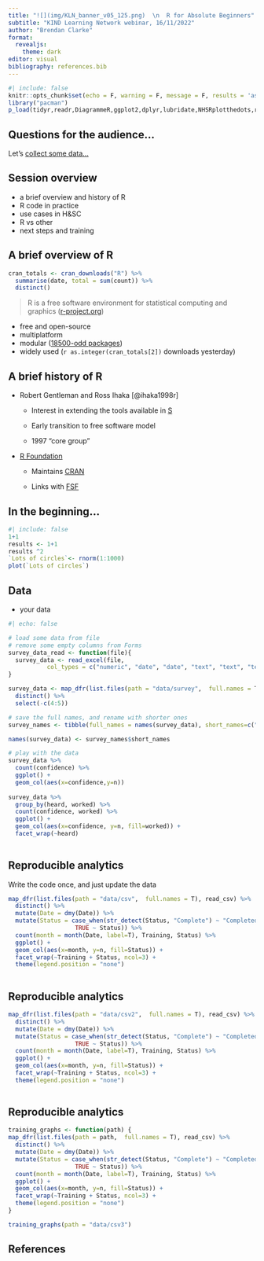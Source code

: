 ---
title: "![](img/KLN_banner_v05_125.png)  \n  R for Absolute Beginners"
subtitle: "KIND Learning Network webinar, 16/11/2022"
author: "Brendan Clarke"
format: 
  revealjs:
    theme: dark
editor: visual
bibliography: references.bib
---

```{r}
#| include: false
knitr::opts_chunk$set(echo = F, warning = F, message = F, results = 'asis')
library("pacman")
p_load(tidyr,readr,DiagrammeR,ggplot2,dplyr,lubridate,NHSRplotthedots,readxl ,stringr,NHSRdatasets, purrr, rlang,glue,tmap,cranlogs)
```

## Questions for the audience...

Let's [collect some data...](https://forms.office.com/r/5N4JQ3RKY0)

```{=html}
<style>
.container{
  display: flex;
}
.col {
  flex: 1;
}
</style>
```
<!-- ::: container -->

<!-- ::: col -->

<!-- Some simple questions that we can use for analysis -->

<!-- ::: -->

<!-- ::: col -->

<!-- ![](img/potato.png){fig-align="center" width="300"}(https://freesvg.org/bakedpotato) -->

<!-- ::: -->

<!-- ::: -->

<!-- ## multislide -->

<!-- ::: container -->

<!-- ::: col -->

<!-- Column 1 -->

<!-- ::: -->

<!-- ::: col -->

<!-- Column 2 -->

<!-- ::: -->

<!-- ::: -->

## Session overview

-   a brief overview and history of R
-   R code in practice
-   use cases in H&SC
-   R vs other
-   next steps and training

## A brief overview of R

```{r}
cran_totals <- cran_downloads("R") %>%
  summarise(date, total = sum(count)) %>%
  distinct()
```

> R is a free software environment for statistical computing and graphics ([r-project.org](https://www.r-project.org/about.html))

-   free and open-source
-   multiplatform
-   modular ([18500-odd packages](https://cran.r-project.org/web/packages/))
-   widely used (`r as.integer(cran_totals[2])` downloads yesterday)

## A brief history of R

-   Robert Gentleman and Ross Ihaka [@ihaka1998r]
    -   Interest in extending the tools available in [S](https://en.wikipedia.org/wiki/S_(programming_language))

    -   Early transition to free software model

    -   1997 "core group"
-   [R Foundation](https://www.r-project.org/foundation/)
    -   Maintains [CRAN](https://cran.r-project.org/mirrors.html)

    -   Links with [FSF](https://www.fsf.org/)

## In the beginning...

```{r}
#| include: false
1+1
results <- 1+1
results ^2
`Lots of circles`<- rnorm(1:1000)
plot(`Lots of circles`)
```

## Data

-   your data

```{r}
#| echo: false

# load some data from file
# remove some empty columns from Forms
survey_data_read <- function(file){
  survey_data <- read_excel(file, 
           col_types = c("numeric", "date", "date", "text", "text", "text", "text", "numeric", "text"))
}

survey_data <- map_dfr(list.files(path = "data/survey",  full.names = T), survey_data_read) %>%
  distinct() %>%
  select(-c(4:5))

# save the full names, and rename with shorter ones
survey_names <- tibble(full_names = names(survey_data), short_names=c("ID", "start", "end", "heard", "worked", "confidence", "usual"))

names(survey_data) <- survey_names$short_names

# play with the data
survey_data %>%
  count(confidence) %>%
  ggplot() +
  geom_col(aes(x=confidence,y=n))
  
survey_data %>%
  group_by(heard, worked) %>%
  count(confidence, worked) %>%
  ggplot() +
  geom_col(aes(x=confidence, y=n, fill=worked)) +
  facet_wrap(~heard)
  
```

## Reproducible analytics

Write the code once, and just update the data

```{r}

map_dfr(list.files(path = "data/csv",  full.names = T), read_csv) %>%
  distinct() %>%
  mutate(Date = dmy(Date)) %>%
  mutate(Status = case_when(str_detect(Status, "Complete") ~ "Completed", 
                   TRUE ~ Status)) %>%
  count(month = month(Date, label=T), Training, Status) %>%
  ggplot() +
  geom_col(aes(x=month, y=n, fill=Status)) +
  facet_wrap(~Training + Status, ncol=3) +
  theme(legend.position = "none")
  
```

## Reproducible analytics

```{r}
map_dfr(list.files(path = "data/csv2",  full.names = T), read_csv) %>%
  distinct() %>%
  mutate(Date = dmy(Date)) %>%
  mutate(Status = case_when(str_detect(Status, "Complete") ~ "Completed", 
                   TRUE ~ Status)) %>%
  count(month = month(Date, label=T), Training, Status) %>%
  ggplot() +
  geom_col(aes(x=month, y=n, fill=Status)) +
  facet_wrap(~Training + Status, ncol=3) +
  theme(legend.position = "none")
  
```

## Reproducible analytics

```{r}

training_graphs <- function(path) {
map_dfr(list.files(path = path,  full.names = T), read_csv) %>%
  distinct() %>%
  mutate(Date = dmy(Date)) %>%
  mutate(Status = case_when(str_detect(Status, "Complete") ~ "Completed", 
                   TRUE ~ Status)) %>%
  count(month = month(Date, label=T), Training, Status) %>%
  ggplot() +
  geom_col(aes(x=month, y=n, fill=Status)) +
  facet_wrap(~Training + Status, ncol=3) +
  theme(legend.position = "none")
}

training_graphs(path = "data/csv3")
```

## References
